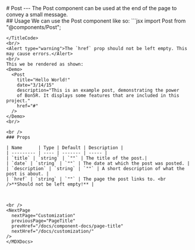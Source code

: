 
<PageTitle title="Post" />

<Sidebar />
<MDXDocs>
  <DocsAd />
  # Post
  <Contributors contributors={["manuanish"]} readTime={2} />
  ---
  The Post component can be used at the end of the page to convey a small message.
  <br/>
  ## Usage
  We can use the Post component like so:
  <TitleCode title="header.mdx">
  ```jsx
  import Post from "@components/Post";

  <Post
    title="Hello World!"
    date="3/14/15"
    description="This is an example post, demonstrating the power
    of Bon5R. It displays some features that are included in this project."
    href="#"
  />
  ```
  </TitleCode>
  <br/>
  <Alert type="warning">The `href` prop should not be left empty. This may cause errors.</Alert>
  <br/>
  This we be rendered as shown:
  <Demo>
    <Post
      title="Hello World!"
      date="3/14/15"
      description="This is an example post, demonstrating the power
      of Bon5R. It displays some features that are included in this project."
      href="#"
    />
  </Demo>
  <br/>

  <br />
  ### Props

| Name      | Type | Default | Description |
| --------- | ---- | ------- | ----- |
| `title` | `string` | `""` | The title of the post.|
| `date` | `string` | `""` | The date at which the post was posted. |
| `description` | `string` | `""` | A short description of what the post is about. |
| `href` | `string` | `""` | The page the post links to. <br />**Should not be left empty!** |



  <br />
  <NextPage
    nextPage="Customization"
    previousPage="PageTitle"
    prevHref="/docs/component-docs/page-title"
    nextHref="/docs/customization/"
  />
</MDXDocs>

